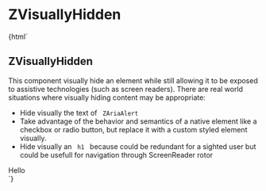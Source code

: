 
<Meta
  title="utilities/ZVisuallyHidden"
  component="z-visually-hidden"
/>

# ZVisuallyHidden

<Canvas>
  <Story name="ZVisuallyHidden-sample">
    {html`<h2 class="heading-2">ZVisuallyHidden</h2>
      <span>
        This component visually hide an element while still allowing it to be exposed to assistive technologies (such as
        screen readers). </span
      ><span>
        There are real world situations where visually hiding content may be appropriate:
        <ul>
          <li>Hide visually the text of <code> ZAriaAlert </code></li>
          <li>
            Take advantage of the behavior and semantics of a native element like a checkbox or radio button, but
            replace it with a custom styled element visually.
          </li>
          <li>
            Hide visually an <code> h1 </code> because could be redundant for a sighted user but could be usefull for
            navigation through ScreenReader rotor
          </li>
        </ul> </span
      ><z-visually-hidden><div>Hello</div></z-visually-hidden>`}
  </Story>
</Canvas>

<ArgsTable of="z-visually-hidden" />
